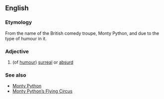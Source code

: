 ==English==

===Etymology===
From the name of the British comedy troupe, Monty Python, and due to the type of humour in it.

===Adjective===
{{en-adj}}

# (of [[humour]]) [[surreal]] or [[absurd]]

===See also===
*[[w:Monty Python|Monty Python]]
*[[w:Monty Python's Flying Circus|Monty Python’s Flying Circus]]